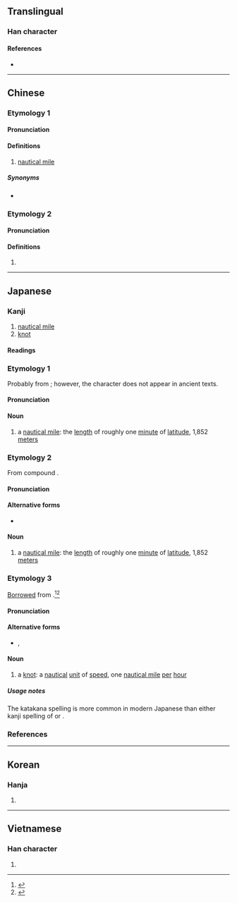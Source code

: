 {{also|里}}
{{character info/new}}
==Translingual==

===Han character===
{{Han char|rn=85|rad=水|as=07|sn=10|four=36114|canj=EWG|ids=⿰氵里}}

====References====
* {{Han ref|kx=0624.210|dkj=17485|dj=1022.050|hdz=31623.010|uh=6D6C|ud=28012|bh=AF40|bd=44864}}

----

==Chinese==
{{zh-forms}}

===Etymology 1===

====Pronunciation====
{{zh-pron
|m=lǐ,hǎilǐ
|c=lei5,hoi2 lei5
|mc=
|oc=
|ma=
|cat=n
}}

====Definitions====
{{zh-hanzi}}

# {{lb|zh|dated}} [[nautical mile]]

=====Synonyms=====
* {{zh-l|海里}}

===Etymology 2===

====Pronunciation====
{{zh-pron
|m=lí
|cat=pn
}}

====Definitions====
{{zh-hanzi}}

# {{zh-only|泥浬}}

----

==Japanese==

===Kanji===
{{ja-kanji|grade=n|rs=水07}}

# [[nautical mile]] {{qualifier|unit of distance}}
# [[knot]] {{qualifier|unit of speed}}

====Readings====
{{ja-readings
|goon=り
|kanon=り
|kun=かいり-, ノット-
}}

===Etymology 1===
{{ja-kanjitab|yomi=o|り}}

Probably from {{der|ja|ltc|sort=り|-}} {{ltc-l|浬}}; however, the {{m|zh|浬}} character does not appear in ancient texts.

====Pronunciation====
{{ja-pron|yomi=goon|り}}

====Noun====
{{ja-noun|り}}

# a [[nautical mile]]: the [[length]] of roughly one [[minute]] of [[latitude]], 1,852 [[meter]]s

===Etymology 2===
{{ja-kanjitab|yomi=irr|かいり}}

From {{der|ja|ltc|sort=かいり|-}} compound {{ltc-l|海里|lit=sea, ocean + unit of distance}}.

====Pronunciation====
{{ja-pron|yomi=irr|かいり|acc=1|acc_ref=DJR}}

====Alternative forms====
* {{ja-l|海里}}

====Noun====
{{ja-noun|かいり}}

# a [[nautical mile]]: the [[length]] of roughly one [[minute]] of [[latitude]], 1,852 [[meter]]s

===Etymology 3===
{{ja-kanjitab|yomi=irr|のっと}}

[[Appendix:Glossary#loanword|Borrowed]] from {{bor|ja|en|sort=のっと|knot|pos=unit of speed}}.<ref name="KDJ">{{R:Kokugo Dai Jiten}}</ref><ref name="DJR">{{R:Daijirin}}</ref>

====Pronunciation====
{{ja-pron|yomi=irr|ノット|acc=1|acc_ref=DJR}}

====Alternative forms====
* {{l|ja|節}}, {{l|ja|ノット}}

====Noun====
{{ja-noun|ノット}}

# a [[knot]]: a [[nautical]] [[unit]] of [[speed]], one [[nautical mile]] [[per]] [[hour]]

=====Usage notes=====
The katakana spelling {{l|ja|ノット}} is more common in modern Japanese than either kanji spelling of {{m|ja|浬}} or {{m|ja|節}}.

===References===
<references/>

----

==Korean==

===Hanja===
{{ko-hanja|hangeul=[[리]]>[[이]]|eumhun=|rv=ri>i|mr=ri>i|y=li>i}}

# {{rfdef|ko|sort=水07}}

----

==Vietnamese==

===Han character===
{{vi-hantu|[[rí]], [[lí]]|rs=水07}}

# {{rfdef|vi|sort=水07}}